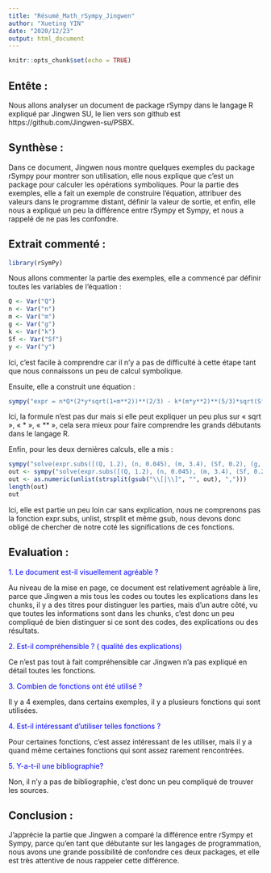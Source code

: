 ---
title: "Résumé_Math_rSympy_Jingwen"
author: "Xueting YIN"
date: "2020/12/23"
output: html_document
---

```{r setup, include=FALSE}
knitr::opts_chunk$set(echo = TRUE)
```

## Entête : 
Nous allons analyser un document de package rSympy dans le langage R expliqué par Jingwen SU, le lien vers son github est https://github.com/Jingwen-su/PSBX.

## Synthèse :
Dans ce document, Jingwen nous montre quelques exemples du package rSympy pour montrer son utilisation, elle nous explique que c’est un package pour calculer les opérations symboliques. Pour la partie des exemples, elle a fait un exemple de construire l’équation, attribuer des valeurs dans le programme distant, définir la valeur de sortie, et enfin, elle nous a expliqué un peu la différence entre rSympy et Sympy, et nous a rappelé de ne pas les confondre. 

## Extrait commenté :
```{r eval=FALSE}
library(rSymPy)
```

Nous allons commenter la partie des exemples, elle a commencé par définir toutes les variables de l’équation :

```{r eval=FALSE}
Q <- Var("Q")
n <- Var("n")
m <- Var("m")
g <- Var("g")
k <- Var("k")
Sf <- Var("Sf")
y <- Var("y")
```

Ici, c’est facile à comprendre car il n’y a pas de difficulté à cette étape tant que nous connaissons un peu de calcul symbolique. 

Ensuite, elle a construit une équation :

```{r eval=FALSE}
sympy("expr = n*Q*(2*y*sqrt(1+m**2))**(2/3) - k*(m*y**2)**(5/3)*sqrt(Sf)")
```

Ici, la formule n’est pas dur mais si elle peut expliquer un peu plus sur « sqrt », « * »,  « ** », cela sera mieux pour faire comprendre les grands débutants dans le langage R. 

Enfin, pour les deux dernières calculs, elle a mis :

```{r eval=FALSE}
sympy("solve(expr.subs([(Q, 1.2), (n, 0.045), (m, 3.4), (Sf, 0.2), (g, 9.806), (k, 1)]), y)")
out <- sympy("solve(expr.subs([(Q, 1.2), (n, 0.045), (m, 3.4), (Sf, 0.2), (g, 9.806), (k, 1)]), y)")
out <- as.numeric(unlist(strsplit(gsub("\\[|\\]", "", out), ",")))
length(out)
out
```

Ici, elle est partie un peu loin car sans explication, nous ne comprenons pas la fonction expr.subs, unlist, strsplit et même gsub, nous devons donc obligé de chercher de notre coté les significations de ces fonctions. 

## Evaluation : 
<font color=blue>1.	Le document est-il visuellement agréable ? </font>

Au niveau de la mise en page, ce document est relativement agréable à lire, parce que Jingwen a mis tous les codes ou toutes les explications dans les chunks, il y a des titres pour distinguer les parties, mais d’un autre côté, vu que toutes les informations sont dans les chunks, c’est donc un peu compliqué de bien distinguer si ce sont des codes, des explications ou des résultats. 

<font color=blue>2.	Est-il compréhensible ? ( qualité des explications)</font>

Ce n’est pas tout à fait compréhensible car Jingwen n’a pas expliqué en détail toutes les fonctions. 

<font color=blue>3.	Combien de fonctions ont été utilisé ? </font>

Il y a 4 exemples, dans certains exemples, il y a plusieurs fonctions qui sont utilisées.

<font color=blue>4.	Est-il intéressant d’utiliser telles fonctions ? </font>

Pour certaines fonctions, c’est assez intéressant de les utiliser, mais il y a quand même certaines fonctions qui sont assez rarement rencontrées. 

<font color=blue>5.	Y-a-t-il une bibliographie? </font>

Non, il n’y a pas de bibliographie, c’est donc un peu compliqué de trouver les sources. 

## Conclusion : 
J’apprécie la partie que Jingwen a comparé la différence entre rSympy et Sympy, parce qu’en tant que débutante sur les langages de programmation, nous avons une grande possibilité de confondre ces deux packages, et elle est très attentive de nous rappeler cette différence. 






